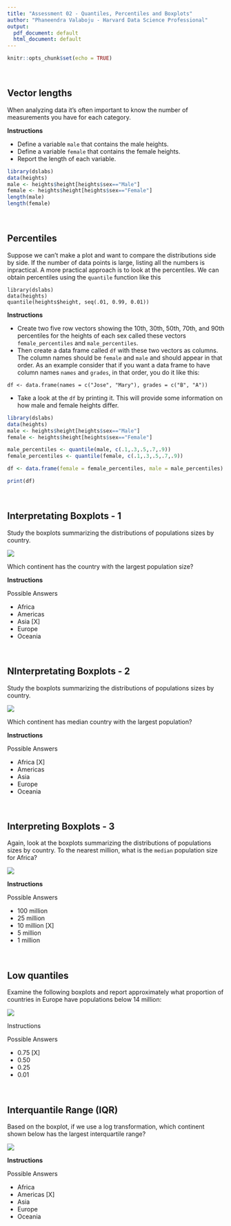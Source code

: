 ```yaml
---
title: "Assessment 02 - Quantiles, Percentiles and Boxplots"
author: "Phaneendra Valaboju - Harvard Data Science Professional"
output:
  pdf_document: default
  html_document: default
---
```


```r
knitr::opts_chunk$set(echo = TRUE)
```

<br/>

## **Vector lengths**
When analyzing data it's often important to know the number of measurements you have for each category.

**Instructions**

- Define a variable ```male``` that contains the male heights.
- Define a variable ```female``` that contains the female heights.
- Report the length of each variable.

```r
library(dslabs)
data(heights)
male <- heights$height[heights$sex=="Male"]
female <- heights$height[heights$sex=="Female"]
length(male)
length(female)
```

<br/>

## **Percentiles**
Suppose we can't make a plot and want to compare the distributions side by side. If the number of data points is large, listing all the numbers is inpractical. A more practical approach is to look at the percentiles. We can obtain percentiles using the ```quantile``` function like this

```
library(dslabs)
data(heights)
quantile(heights$height, seq(.01, 0.99, 0.01))
```

**Instructions**

- Create two five row vectors showing the 10th, 30th, 50th, 70th, and 90th percentiles for the heights of each sex called these vectors ```female_percentiles``` and ```male_percentiles```.
- Then create a data frame called ```df``` with these two vectors as columns. The column names should be ```female``` and ```male``` and should appear in that order. As an example consider that if you want a data frame to have column names ```names``` and ```grades```, in that order, you do it like this:

```
df <- data.frame(names = c("Jose", "Mary"), grades = c("B", "A"))
```
- Take a look at the ```df``` by printing it. This will provide some information on how male and female heights differ.

```r
library(dslabs)
data(heights)
male <- heights$height[heights$sex=="Male"]
female <- heights$height[heights$sex=="Female"]

male_percentiles <- quantile(male, c(.1,.3,.5,.7,.9))
female_percentiles <- quantile(female, c(.1,.3,.5,.7,.9))

df <- data.frame(female = female_percentiles, male = male_percentiles)

print(df)
```

<br/>

## **Interpretating Boxplots - 1**
Study the boxplots summarizing the distributions of populations sizes by country.

![](img1.png)

Which continent has the country with the largest population size?

**Instructions**

Possible Answers

- Africa
- Americas
- Asia [X]
- Europe
- Oceania

<br/>

## **NInterpretating Boxplots - 2**
Study the boxplots summarizing the distributions of populations sizes by country.

![](img1.png)

Which continent has median country with the largest population?

**Instructions**

Possible Answers

- Africa [X]
- Americas
- Asia
- Europe
- Oceania

<br/>

## **Interpreting Boxplots - 3**
Again, look at the boxplots summarizing the distributions of populations sizes by country. To the nearest million, what is the ```median``` population size for Africa?

![](img1.png)

**Instructions**

Possible Answers

- 100 million
- 25 million
- 10 million [X]
- 5 million
- 1 million

<br/>

## **Low quantiles**
Examine the following boxplots and report approximately what proportion of countries in Europe have populations below 14 million:

![](img1.png)

Instructions

Possible Answers

- 0.75 [X]
- 0.50
- 0.25
- 0.01

<br/>

## **Interquantile Range (IQR)**
Based on the boxplot, if we use a log transformation, which continent shown below has the largest interquartile range?

![](img1.png)

**Instructions**

Possible Answers

- Africa
- Americas [X]
- Asia
- Europe
- Oceania